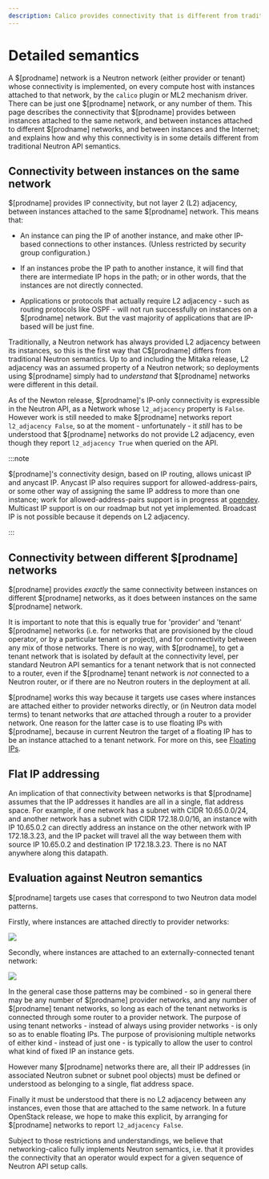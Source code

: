```yaml
---
description: Calico provides connectivity that is different from traditional Neutron API semantics.
---
```


# Detailed semantics

A $[prodname] network is a Neutron network (either provider or tenant) whose
connectivity is implemented, on every compute host with instances attached to
that network, by the `calico` plugin or ML2 mechanism driver. There can be
just one $[prodname] network, or any number of them. This page describes the
connectivity that $[prodname] provides between instances attached to the same
network, and between instances attached to different $[prodname] networks, and
between instances and the Internet; and explains how and why this connectivity
is in some details different from traditional Neutron API semantics.

## Connectivity between instances on the same network

$[prodname] provides IP connectivity, but not layer 2 (L2) adjacency, between
instances attached to the same $[prodname] network. This means that:

- An instance can ping the IP of another instance, and make other IP-based
  connections to other instances. (Unless restricted by security group
  configuration.)

- If an instances probe the IP path to another instance, it will find that
  there are intermediate IP hops in the path; or in other words, that the
  instances are not directly connected.

- Applications or protocols that actually require L2 adjacency - such as
  routing protocols like OSPF - will not run successfully on instances on a
  $[prodname] network. But the vast majority of applications that are IP-based will
  be just fine.

Traditionally, a Neutron network has always provided L2 adjacency between its
instances, so this is the first way that C$[prodname] differs from traditional
Neutron semantics. Up to and including the Mitaka release, L2 adjacency was an
assumed property of a Neutron network; so deployments using $[prodname] simply had
to _understand_ that $[prodname] networks were different in this detail.

As of the Newton release, $[prodname]'s IP-only connectivity is expressible in the
Neutron API, as a Network whose `l2_adjacency` property is `False`.
However work is still needed to make $[prodname] networks report `l2_adjacency False`, so at the moment - unfortunately - it _still_ has to be understood that
$[prodname] networks do not provide L2 adjacency, even though they report
`l2_adjacency True` when queried on the API.

:::note

$[prodname]'s connectivity design, based on IP routing, allows unicast IP
and anycast IP. Anycast IP also requires support for allowed-address-pairs,
or some other way of assigning the same IP address to more than one instance;
work for allowed-address-pairs support is in progress at [opendev](https://review.openstack.org/#/c/344008/).
Multicast IP support is on our roadmap but not yet implemented. Broadcast IP
is not possible because it depends on L2 adjacency.

:::

## Connectivity between different $[prodname] networks

$[prodname] provides _exactly_ the same connectivity between instances on different
$[prodname] networks, as it does between instances on the same $[prodname] network.

It is important to note that this is equally true for 'provider' and 'tenant'
$[prodname] networks (i.e. for networks that are provisioned by the cloud operator,
or by a particular tenant or project), and for connectivity between any mix of
those networks. There is no way, with $[prodname], to get a tenant network that is
isolated by default at the connectivity level, per standard Neutron API
semantics for a tenant network that is not connected to a router, even if the
$[prodname] tenant network is _not_ connected to a Neutron router, or if there are
no Neutron routers in the deployment at all.

$[prodname] works this way because it targets use cases where instances are attached
either to provider networks directly, or (in Neutron data model terms) to
tenant networks that _are_ attached through a router to a provider network.
One reason for the latter case is to use floating IPs with $[prodname], because in
current Neutron the target of a floating IP has to be an instance attached to a
tenant network. For more on this, see [Floating IPs](floating-ips.mdx).

## Flat IP addressing

An implication of that connectivity between networks is that $[prodname] assumes
that the IP addresses it handles are all in a single, flat address space. For
example, if one network has a subnet with CIDR 10.65.0.0/24, and another
network has a subnet with CIDR 172.18.0.0/16, an instance with IP 10.65.0.2 can
directly address an instance on the other network with IP 172.18.3.23, and the
IP packet will travel all the way between them with source IP 10.65.0.2 and
destination IP 172.18.3.23. There is no NAT anywhere along this datapath.

## Evaluation against Neutron semantics

$[prodname] targets use cases that correspond to two Neutron data model patterns.

Firstly, where instances are attached directly to provider networks:

![](/img/calico/networking-calico/calico-provider.png)

Secondly, where instances are attached to an externally-connected tenant
network:

![](/img/calico/networking-calico/calico-tenant.png)

In the general case those patterns may be combined - so in general there may be
any number of $[prodname] provider networks, and any number of $[prodname] tenant
networks, so long as each of the tenant networks is connected through some
router to a provider network. The purpose of using tenant networks - instead
of always using provider networks - is only so as to enable floating IPs. The
purpose of provisioning multiple networks of either kind - instead of just
one - is typically to allow the user to control what kind of fixed IP an
instance gets.

However many $[prodname] networks there are, all their IP addresses (in associated
Neutron subnet or subnet pool objects) must be defined or understood as
belonging to a single, flat address space.

Finally it must be understood that there is no L2 adjacency between any
instances, even those that are attached to the same network. In a future
OpenStack release, we hope to make this explicit, by arranging for $[prodname]
networks to report `l2_adjacency False`.

Subject to those restrictions and understandings, we believe that
networking-calico fully implements Neutron semantics, i.e. that it provides the
connectivity that an operator would expect for a given sequence of Neutron API
setup calls.
